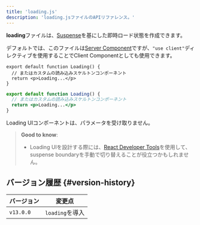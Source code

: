 ```yaml
---
title: 'loading.js'
description: 'loading.jsファイルのAPIリファレンス。'
---
```


**loading**ファイルは、[Suspense](/docs/app/building-your-application/routing/loading-ui-and-streaming)を基にした即時ロード状態を作成できます。

デフォルトでは、このファイルは[Server Component](/docs/app/building-your-application/rendering/server-components)ですが、`"use client"`ディレクティブを使用することでClient Componentとしても使用できます。

<Tabs>
<TabItem value="tsx" label="TypeScript">

```tsx title="app/feed/loading.tsx" switcher
export default function Loading() {
  // またはカスタムの読み込みスケルトンコンポーネント
  return <p>Loading...</p>
}
```
</TabItem>
<TabItem value="jsx" label="JavaScript">

```jsx title="app/feed/loading.js" switcher
export default function Loading() {
  // またはカスタムの読み込みスケルトンコンポーネント
  return <p>Loading...</p>
}
```
</TabItem>
</Tabs>

Loading UIコンポーネントは、パラメータを受け取りません。

> **Good to know**:
>
> - Loading UIを設計する際には、[React Developer Tools](https://react.dev/learn/react-developer-tools)を使用して、suspense boundaryを手動で切り替えることが役立つかもしれません。

## バージョン履歴 {#version-history}

| バージョン   | 変更点            |
| --------- | --------------------- |
| `v13.0.0` | `loading`を導入       |
